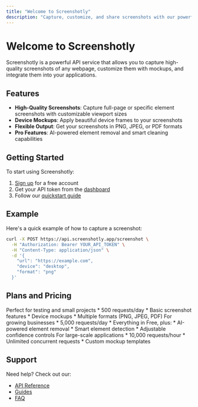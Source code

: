 ```yaml
---
title: "Welcome to Screenshotly"
description: "Capture, customize, and share screenshots with our powerful API"
---
```


# Welcome to Screenshotly

Screenshotly is a powerful API service that allows you to capture high-quality screenshots of any webpage, customize them with mockups, and integrate them into your applications.

## Features

- **High-Quality Screenshots**: Capture full-page or specific element screenshots with customizable viewport sizes
- **Device Mockups**: Apply beautiful device frames to your screenshots
- **Flexible Output**: Get your screenshots in PNG, JPEG, or PDF formats
- **Pro Features**: AI-powered element removal and smart cleaning capabilities

## Getting Started

To start using Screenshotly:

1. [Sign up](/sign-up) for a free account
2. Get your API token from the [dashboard](/dashboard/tokens)
3. Follow our [quickstart guide](/introduction/quickstart)

## Example

Here's a quick example of how to capture a screenshot:

```bash
curl -X POST https://api.screenshotly.app/screenshot \
  -H "Authorization: Bearer YOUR_API_TOKEN" \
  -H "Content-Type: application/json" \
  -d '{
    "url": "https://example.com",
    "device": "desktop",
    "format": "png"
  }'
```

## Plans and Pricing

<CardGroup>
  <Card title="Free" icon="sparkles">
    Perfect for testing and small projects
    * 500 requests/day
    * Basic screenshot features
    * Device mockups
    * Multiple formats (PNG, JPEG, PDF)
  </Card>
  <Card title="Pro" icon="rocket">
    For growing businesses
    * 5,000 requests/day
    * Everything in Free, plus:
    * AI-powered element removal
    * Smart element detection
    * Adjustable confidence controls
  </Card>
  <Card title="Enterprise" icon="building">
    For large-scale applications
    * 10,000 requests/hour
    * Unlimited concurrent requests
    * Custom mockup templates
  </Card>
</CardGroup>

## Support

Need help? Check out our:
- [API Reference](/api/screenshots)
- [Guides](/guides/capturing-screenshots)
- [FAQ](/guides/faq) 
